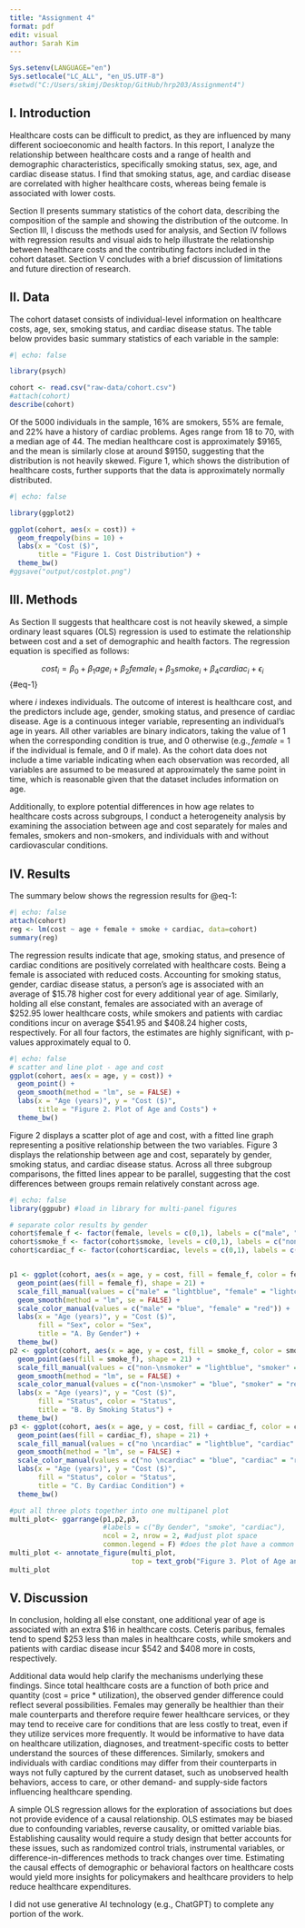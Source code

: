 ```yaml
---
title: "Assignment 4"
format: pdf
edit: visual
author: Sarah Kim
---
```


```r
Sys.setenv(LANGUAGE="en")
Sys.setlocale("LC_ALL", "en_US.UTF-8")
#setwd("C:/Users/skimj/Desktop/GitHub/hrp203/Assignment4")
```

## I. Introduction

Healthcare costs can be difficult to predict, as they are influenced by many different socioeconomic and health factors. In this report, I analyze the relationship between healthcare costs and a range of health and demographic characteristics, specifically smoking status, sex, age, and cardiac disease status. I find that smoking status, age, and cardiac disease are correlated with higher healthcare costs, whereas being female is associated with lower costs.

Section II presents summary statistics of the cohort data, describing the composition of the sample and showing the distribution of the outcome. In Section III, I discuss the methods used for analysis, and Section IV follows with regression results and visual aids to help illustrate the relationship between healthcare costs and the contributing factors included in the cohort dataset. Section V concludes with a brief discussion of limitations and future direction of research.

## II. Data

The cohort dataset consists of individual-level information on healthcare costs, age, sex, smoking status, and cardiac disease status. The table below provides basic summary statistics of each variable in the sample:

```r
#| echo: false

library(psych)

cohort <- read.csv("raw-data/cohort.csv") 
#attach(cohort)
describe(cohort)

```

Of the 5000 individuals in the sample, 16% are smokers, 55% are female, and 22% have a history of cardiac problems. Ages range from 18 to 70, with a median age of 44. The median healthcare cost is approximately \$9165, and the mean is similarly close at around \$9150, suggesting that the distribution is not heavily skewed. Figure 1, which shows the distribution of healthcare costs, further supports that the data is approximately normally distributed.

```r
#| echo: false

library(ggplot2)

ggplot(cohort, aes(x = cost)) + 
  geom_freqpoly(bins = 10) +
  labs(x = "Cost ($)",
       title = "Figure 1. Cost Distribution") + 
  theme_bw()
#ggsave("output/costplot.png")

```

## III. Methods

As Section II suggests that healthcare cost is not heavily skewed, a simple ordinary least squares (OLS) regression is used to estimate the relationship between cost and a set of demographic and health factors. The regression equation is specified as follows:

$$
cost_i = \beta_0 + \beta_1age_i + \beta_2female_i + \beta_3smoke_i + \beta_4cardiac_i + \epsilon_i
$$ {#eq-1}

where $i$ indexes individuals. The outcome of interest is healthcare cost, and the predictors include age, gender, smoking status, and presence of cardiac disease. Age is a continuous integer variable, representing an individual's age in years. All other variables are binary indicators, taking the value of 1 when the corresponding condition is true, and 0 otherwise (e.g., *female* = 1 if the individual is female, and 0 if male). As the cohort data does not include a time variable indicating when each observation was recorded, all variables are assumed to be measured at approximately the same point in time, which is reasonable given that the dataset includes information on age.

Additionally, to explore potential differences in how age relates to healthcare costs across subgroups, I conduct a heterogeneity analysis by examining the association between age and cost separately for males and females, smokers and non-smokers, and individuals with and without cardiovascular conditions.

## IV. Results

The summary below shows the regression results for @eq-1:

```r
#| echo: false
attach(cohort)
reg <- lm(cost ~ age + female + smoke + cardiac, data=cohort)
summary(reg)

```

The regression results indicate that age, smoking status, and presence of cardiac conditions are positively correlated with healthcare costs. Being a female is associated with reduced costs. Accounting for smoking status, gender, cardiac disease status, a person's age is associated with an average of \$15.78 higher cost for every additional year of age. Similarly, holding all else constant, females are associated with an average of \$252.95 lower healthcare costs, while smokers and patients with cardiac conditions incur on average \$541.95 and \$408.24 higher costs, respectively. For all four factors, the estimates are highly significant, with p-values approximately equal to 0.

```r
#| echo: false
# scatter and line plot - age and cost
ggplot(cohort, aes(x = age, y = cost)) + 
  geom_point() + 
  geom_smooth(method = "lm", se = FALSE) + 
  labs(x = "Age (years)", y = "Cost ($)", 
       title = "Figure 2. Plot of Age and Costs") + 
  theme_bw()

```

Figure 2 displays a scatter plot of age and cost, with a fitted line graph representing a positive relationship between the two variables. Figure 3 displays the relationship between age and cost, separately by gender, smoking status, and cardiac disease status. Across all three subgroup comparisons, the fitted lines appear to be parallel, suggesting that the cost differences between groups remain relatively constant across age.

```r
#| echo: false
library(ggpubr) #load in library for multi-panel figures

# separate color results by gender
cohort$female_f <- factor(female, levels = c(0,1), labels = c("male", "female"))
cohort$smoke_f <- factor(cohort$smoke, levels = c(0,1), labels = c("non-\nsmoker", "smoker"))
cohort$cardiac_f <- factor(cohort$cardiac, levels = c(0,1), labels = c("no \ncardiac", "cardiac"))


p1 <- ggplot(cohort, aes(x = age, y = cost, fill = female_f, color = female_f)) + 
  geom_point(aes(fill = female_f), shape = 21) + 
  scale_fill_manual(values = c("male" = "lightblue", "female" = "lightcoral"))  + 
  geom_smooth(method = "lm", se = FALSE) + 
  scale_color_manual(values = c("male" = "blue", "female" = "red")) +
  labs(x = "Age (years)", y = "Cost ($)", 
       fill = "Sex", color = "Sex", 
       title = "A. By Gender") + 
  theme_bw()
p2 <- ggplot(cohort, aes(x = age, y = cost, fill = smoke_f, color = smoke_f)) + 
  geom_point(aes(fill = smoke_f), shape = 21) + 
  scale_fill_manual(values = c("non-\nsmoker" = "lightblue", "smoker" = "lightcoral"))  + 
  geom_smooth(method = "lm", se = FALSE) + 
  scale_color_manual(values = c("non-\nsmoker" = "blue", "smoker" = "red")) +
  labs(x = "Age (years)", y = "Cost ($)", 
       fill = "Status", color = "Status", 
       title = "B. By Smoking Status") + 
  theme_bw()
p3 <- ggplot(cohort, aes(x = age, y = cost, fill = cardiac_f, color = cardiac_f)) + 
  geom_point(aes(fill = cardiac_f), shape = 21) + 
  scale_fill_manual(values = c("no \ncardiac" = "lightblue", "cardiac" = "lightcoral"))  + 
  geom_smooth(method = "lm", se = FALSE) + 
  scale_color_manual(values = c("no \ncardiac" = "blue", "cardiac" = "red")) +
  labs(x = "Age (years)", y = "Cost ($)", 
       fill = "Status", color = "Status", 
       title = "C. By Cardiac Condition") + 
  theme_bw()

#put all three plots together into one multipanel plot
multi_plot<- ggarrange(p1,p2,p3,
                       #labels = c("By Gender", "smoke", "cardiac"),
                       ncol = 2, nrow = 2, #adjust plot space 
                       common.legend = F) #does the plot have a common legend
multi_plot <- annotate_figure(multi_plot,
                              top = text_grob("Figure 3. Plot of Age and Costs: Subgroup Analysis", color = "black", face = "bold", size = 11))
multi_plot
```

## V. Discussion

In conclusion, holding all else constant, one additional year of age is associated with an extra \$16 in healthcare costs. Ceteris paribus, females tend to spend \$253 less than males in healthcare costs, while smokers and patients with cardiac disease incur \$542 and \$408 more in costs, respectively.

Additional data would help clarify the mechanisms underlying these findings. Since total healthcare costs are a function of both price and quantity (cost = price \* utilization), the observed gender difference could reflect several possibilities. Females may generally be healthier than their male counterparts and therefore require fewer healthcare services, or they may tend to receive care for conditions that are less costly to treat, even if they utilize services more frequently. It would be informative to have data on healthcare utilization, diagnoses, and treatment-specific costs to better understand the sources of these differences. Similarly, smokers and individuals with cardiac conditions may differ from their counterparts in ways not fully captured by the current dataset, such as unobserved health behaviors, access to care, or other demand- and supply-side factors influencing healthcare spending.

A simple OLS regression allows for the exploration of associations but does not provide evidence of a causal relationship. OLS estimates may be biased due to confounding variables, reverse causality, or omitted variable bias. Establishing causality would require a study design that better accounts for these issues, such as randomized control trials, instrumental variables, or difference-in-differences methods to track changes over time. Estimating the causal effects of demographic or behavioral factors on healthcare costs would yield more insights for policymakers and healthcare providers to help reduce healthcare expenditures.

I did not use generative AI technology (e.g., ChatGPT) to complete any portion of the work.
